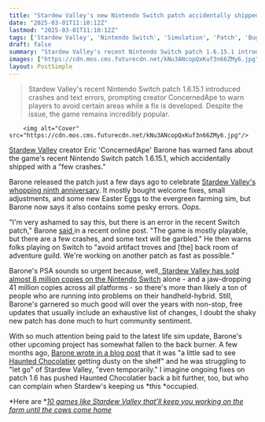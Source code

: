 ```yaml
---
title: "Stardew Valley's new Nintendo Switch patch accidentally shipped with some big errors, Eric Barone warns folks to avoid certain areas: 'I'm very ashamed to say this'"
date: "2025-03-01T11:10:12Z"
lastmod: "2025-03-01T11:10:12Z"
tags: ['Stardew Valley', 'Nintendo Switch', 'Simulation', 'Patch', 'Bug', 'Farming Sim']
draft: false
summary: "Stardew Valley's recent Nintendo Switch patch 1.6.15.1 introduced crashes and text errors, prompting creator ConcernedApe to warn players to avoid certain areas while a fix is developed.  Despite the issue, the game remains incredibly popular."
images: ["https://cdn.mos.cms.futurecdn.net/kNu3ANcopQxKuf3n66ZMy6.jpg"]
layout: PostSimple
---
```

> Stardew Valley's recent Nintendo Switch patch 1.6.15.1 introduced crashes and text errors, prompting creator ConcernedApe to warn players to avoid certain areas while a fix is developed.  Despite the issue, the game remains incredibly popular.


        <img alt="Cover" src="https://cdn.mos.cms.futurecdn.net/kNu3ANcopQxKuf3n66ZMy6.jpg"/>
        
[Stardew Valley](https://www.gamesradar.com/stardew-valley-guide/) creator Eric 'ConcernedApe' Barone has warned fans about the game's recent Nintendo Switch patch 1.6.15.1, which accidentally shipped with a "few crashes."

Barone released the patch just a few days ago to celebrate [Stardew Valley's whopping ninth anniversary](https://www.gamesradar.com/games/simulation/after-almost-10-years-of-stardew-valley-concernedape-says-thank-you-for-playing-and-releases-new-patch-on-the-nintendo-switch-i-appreciate-everyone-who-enjoys-the-game/). It mostly bought welcome fixes, small adjustments, and some new Easter Eggs to the evergreen farming sim, but Barone now says it also contains some pesky errors. *Oops.*

"I'm very ashamed to say this, but there is an error in the recent Switch patch," Barone [said ](https://x.com/ConcernedApe/status/1895534657904779520)in a recent online post. "The game is mostly playable, but there are a few crashes, and some text will be garbled." He then warns folks playing on Switch to "avoid artifact troves and [the] back room of adventure guild. We're working on another patch as fast as possible."

Barone's PSA sounds so urgent because, well,[ Stardew Valley has sold almost 8 million copies on the Nintendo Switch](https://www.gamesradar.com/games/simulation/cozy-farming-sim-stardew-valley-has-sold-over-41-million-copies-as-of-right-now-with-over-half-on-pc-and-almost-8-million-on-the-switch/) alone - and a jaw-dropping 41 million copies across all platforms - so there's more than likely a ton of people who are running into problems on their handheld-hybrid. Still, Barone's garnered so much good will over the years with non-stop, free updates that usually include an exhaustive list of changes, I doubt the shaky new patch has done much to hurt community sentiment.

With so much attention being paid to the latest life sim update, Barone's other upcoming project has somewhat fallen to the back burner. A few months ago, [Barone wrote in a blog post](https://www.gamesradar.com/games/simulation/eric-barone-says-he-just-cant-let-go-of-stardew-valley-to-work-on-something-that-isnt-already-established-and-meaningful-to-people/) that it was "a little sad to see [Haunted Chocolatier](https://www.gamesradar.com/haunted-chocolatier-guide/) getting dusty on the shelf" and he was struggling to "let go" of Stardew Valley, "even temporarily." I imagine ongoing fixes on patch 1.6 has pushed Haunted Chocolatier back a bit further, too, but who can complain when Stardew's keeping us *this *occupied.

*Here are *[<em>10 games like Stardew Valley that’ll keep you working on the farm until the cows come home</em>](https://www.gamesradar.com/games-like-stardew-valley/)
        